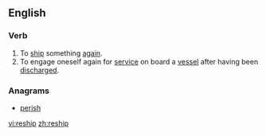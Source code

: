 ==English==

===Verb===
{{en-verb|reships|reshipping|reshipped}}

# To [[ship]] something [[again]].
# To engage oneself again for [[service]] on board a [[vessel]] after having been [[discharge]]d.

===Anagrams===
* [[perish#English|perish]]

[[vi:reship]]
[[zh:reship]]